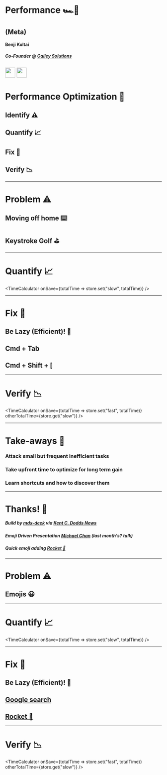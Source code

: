 
# Performance 🏎💨 

## (Meta)

#### Benji Koltai 
##### Co-Founder @ [Galley Solutions](http://www.galleysolutions.co)

[<img height="32" width="32" src="https://cdn.jsdelivr.net/npm/simple-icons@latest/icons/github.svg" />](http://www.github.com/bkoltai/presentation-metaperformance) [<img height="32" width="32" src="https://cdn.jsdelivr.net/npm/simple-icons@latest/icons/netlify.svg" />](https://bkoltai-presentation-metaperformance.netlify.com/)
---

# Performance Optimization 📆

<Appear>
    <h2>Identify ⚠️</h2>
    <h2>Quantify 📈</h2>
    <h2>Fix 🔧</h2>
    <h2>Verify 📉</h2>
</Appear>

---

# Problem ⚠️

<Appear>
    <h2>Moving off home ⌨️</h2>
    <h2>Keystroke Golf ⛳</h2>
</Appear>

---

# Quantify 📈

<TimeCalculator onSave={totalTime => store.set("slow", totalTime)} />

---

# Fix 🔧

##  Be Lazy (Efficient)! 🤤
## Cmd + Tab
## Cmd + Shift + [

---

# Verify 📉

<TimeCalculator onSave={totalTime => store.set("fast", totalTime)} otherTotalTime={store.get("slow")} />

---

# Take-aways 🤑

<Appear>
    <h3>Attack small but frequent inefficient tasks</h3>
    <h3>Take upfront time to optimize for long term gain</h3>
    <h3>Learn shortcuts and how to discover them</h3>
</Appear>

---

# Thanks! 🙏

##### Build by [mdx-deck](https://github.com/jxnblk/mdx-deck) via [Kent C. Dodds News](https://buttondown.email/kentcdodds)
##### Emoji Driven Presentation [Michael Chan](http://chantastic.io/) (last month's? talk)
##### Quick emoji adding [Rocket 🚀](https://matthewpalmer.net/rocket/)

---

# Problem ⚠️

## Emojis 😃

---

# Quantify 📈

<BigInput/>

<TimeCalculator onSave={totalTime => store.set("slow", totalTime)} />

---

# Fix 🔧

##  Be Lazy (Efficient)! 🤤
## [Google search](https://www.google.com/search?ei=E_tpW4G2GamX0gKCqL6IDA&q=mac+emoji+app&oq=mac+emoji+app&gs_l=psy-ab.3..0j0i22i30k1l5.1340.7022.0.7228.13.13.0.0.0.0.440.2147.0j4j3j1j1.9.0....0...1.1.64.psy-ab..4.9.2145...0i67k1j0i131k1.0.pkokq9nzG8c)
## [Rocket 🚀](https://matthewpalmer.net/rocket/)

---

# Verify 📉

<BigInput/>

<TimeCalculator onSave={totalTime => store.set("fast", totalTime)} otherTotalTime={store.get("slow")} />
